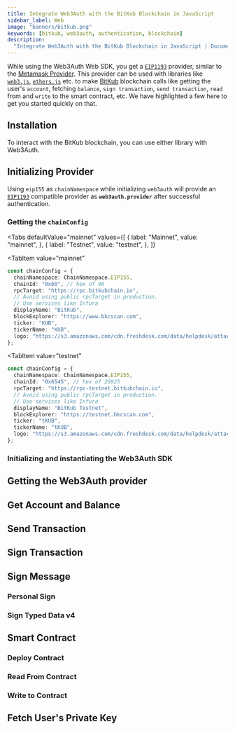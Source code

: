 ```yaml
---
title: Integrate Web3Auth with the BitKub Blockchain in JavaScript
sidebar_label: Web
image: "banners/bitkub.png"
keywords: [bitkub, web3auth, authentication, blockchain]
description:
  "Integrate Web3Auth with the BitKub Blockchain in JavaScript | Documentation - Web3Auth"
---
```



<SEO
  title="Integrate Web3Auth with the BitKub Blockchain in JavaScript"
  description="Integrate Web3Auth with the BitKub Blockchain in JavaScript | Documentation - Web3Auth"
  image="https://web3auth.io/docs/banners/bitkub.png"
  slug="/connect-blockchain/evm/bitkub/web"
/>

While using the Web3Auth Web SDK, you get a [`EIP1193`](https://eips.ethereum.org/EIPS/eip-1193)
provider, similar to the [Metamask Provider](https://docs.metamask.io/guide/ethereum-provider.html).
This provider can be used with libraries like
[`web3.js`](https://web3js.readthedocs.io/en/v1.2.8/getting-started.html),
[`ethers.js`](https://docs.ethers.io/v5/getting-started/) etc. to make
[BitKub](https://docs.bitkubchain.org) blockchain calls like getting the user's `account`, fetching
`balance`, `sign transaction`, `send transaction`, `read` from and `write` to the smart contract,
etc. We have highlighted a few here to get you started quickly on that.

## Installation

To interact with the BitKub blockchain, you can use either library with Web3Auth.

<InstallationSnippet />

## Initializing Provider

Using `eip155` as `chainNamespace` while initializing `web3auth` will provide an
[`EIP1193`](https://eips.ethereum.org/EIPS/eip-1193) compatible provider as **`web3auth.provider`**
after successful authentication.

### Getting the `chainConfig`

<Tabs
 defaultValue="mainnet"
  values={[
    { label: "Mainnet", value: "mainnet", },
    { label: "Testnet", value: "testnet", },
  ]}
>
<TabItem
  value="mainnet"
>

```typescript
const chainConfig = {
  chainNamespace: ChainNamespace.EIP155,
  chainId: "0x60", // hex of 96
  rpcTarget: "https://rpc.bitkubchain.io",
  // Avoid using public rpcTarget in production.
  // Use services like Infura
  displayName: "BitKub",
  blockExplorer: "https://www.bkcscan.com",
  ticker: "KUB",
  tickerName: "KUB",
  logo: "https://s3.amazonaws.com/cdn.freshdesk.com/data/helpdesk/attachments/production/151011411910/original/BLLsZXQuCMERrt1iuNKKz3-ebSbLflZ1qQ.png",
};
```

</TabItem>

<TabItem
  value="testnet"
>

```typescript
const chainConfig = {
  chainNamespace: ChainNamespace.EIP155,
  chainId: "0x6545", // hex of 25925
  rpcTarget: "https://rpc-testnet.bitkubchain.io",
  // Avoid using public rpcTarget in production.
  // Use services like Infura
  displayName: "BitKub Testnet",
  blockExplorer: "https://testnet.bkcscan.com",
  ticker: "tKUB",
  tickerName: "tKUB",
  logo: "https://s3.amazonaws.com/cdn.freshdesk.com/data/helpdesk/attachments/production/151011411910/original/BLLsZXQuCMERrt1iuNKKz3-ebSbLflZ1qQ.png",
};
```

</TabItem>
</Tabs>

### Initializing and instantiating the Web3Auth SDK

<InitializeWeb3Auth />

## Getting the Web3Auth provider

<GetWeb3AuthProvider />

<GetUserInfoSnippet />

## Get Account and Balance

<GetAccountAndBalanceSnippet />

## Send Transaction

<SendTransactionSnippet />

## Sign Transaction

<SignTransactionSnippet />

## Sign Message

### Personal Sign

<SignPersonalMessageSnippet />

### Sign Typed Data v4

<SignTypedDataV4Snippet />

## Smart Contract

<SmartContractSoliditySnippet />

### Deploy Contract

<DeployContractSolidityDeploySnippet />

### Read From Contract

<DeployContractSolidityReadSnippet />

### Write to Contract

<DeployContractSolidityWriteSnippet />

## Fetch User's Private Key

<FetchUserPrivateKeySnippet />
